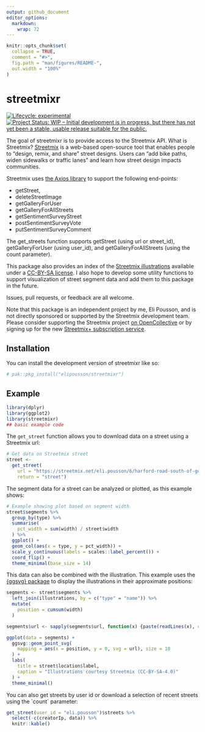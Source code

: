 ```yaml
---
output: github_document
editor_options: 
  markdown: 
    wrap: 72
---
```


<!-- README.md is generated from README.Rmd. Please edit that file -->

```r
knitr::opts_chunk$set(
  collapse = TRUE,
  comment = "#>",
  fig.path = "man/figures/README-",
  out.width = "100%"
)
```

# streetmixr

<!-- badges: start -->

[![Lifecycle:
experimental](https://img.shields.io/badge/lifecycle-experimental-orange.svg)](https://lifecycle.r-lib.org/articles/stages.html#experimental)
[![Project Status: WIP – Initial development is in progress, but there
has not yet been a stable, usable release suitable for the
public.](https://www.repostatus.org/badges/latest/wip.svg)](https://www.repostatus.org/#wip)

<!-- badges: end -->

The goal of streetmixr is to provide access to the Streetmix API. What
is Streetmix? [Streetmix](https://streetmix.net/) is a web-based
open-source tool that enables people to "design, remix, and share"
street designs. Users can "add bike paths, widen sidewalks or traffic
lanes" and learn how street design impacts communities.

Streetmix uses [the Axios
library](https://docs.streetmix.net/contributing/code/reference/helpers)
to support the following end-points:

-   getStreet,
-   deleteStreetImage
-   getGalleryForUser
-   getGalleryForAllStreets
-   getSentimentSurveyStreet
-   postSentimentSurveyVote
-   putSentimentSurveyComment

The get_streets function supports getStreet (using url or street_id),
getGalleryForUser (using user_id), and getGalleryForAllStreets (using
the count parameter).

This package also provides an index of the [Streetmix
illustrations](https://github.com/streetmix/illustrations/) available
under a [CC-BY-SA
license](https://github.com/streetmix/illustrations/blob/main/LICENSE).
I also hope to develop some utility functions to support visualization
of street segment data and add them to this package in the future.

Issues, pull requests, or feedback are all welcome.

Note that this package is an independent project by me, Eli Pousson, and
is not directly sponsored or supported by the Streetmix development
team. Please consider supporting the Streetmix project [on
OpenCollective](https://opencollective.com/streetmix) or by signing up
for the new [Streetmix+ subscription
service](https://docs.streetmix.net/user-guide/streetmix-plus/).

## Installation

You can install the development version of streetmixr like so:

``` r
# pak::pkg_install("elipousson/streetmixr")
```

## Example

```r
library(dplyr)
library(ggplot2)
library(streetmixr)
## basic example code
```

The `get_street` function allows you to download data on a street using
a Streetmix url:

```r
# Get data on Streetmix street
street <-
  get_street(
    url = "https://streetmix.net/eli.pousson/6/harford-road-south-of-gorsuch-avenue-1950s",
    return = "street")
```

The segment data for a street can be analyzed or plotted, as this
example shows:

```r
# Example showing plot based on segment width
street$segments %>%
  group_by(type) %>%
  summarise(
    pct_width = sum(width) / street$width
  ) %>%
  ggplot() +
  geom_col(aes(x = type, y = pct_width)) +
  scale_y_continuous(labels = scales::label_percent()) +
  coord_flip() +
  theme_minimal(base_size = 14)
```

This data can also be combined with the illustration. This example uses
the [{ggsvg} package](https://github.com/coolbutuseless/ggsvg) to
display the illustrations in their approximate positions:

```r
segments <- street$segments %>% 
  left_join(illustrations, by = c("type" = "name")) %>% 
  mutate(
    position = cumsum(width)
  )

segments$url <- sapply(segments$url, function(x) {paste(readLines(x), collapse = "\n")})

ggplot(data = segments) +
  ggsvg::geom_point_svg(
    mapping = aes(x = position, y = 0, svg = url), size = 18
  ) +
  labs(
    title = street$location$label,
    caption = "Illustrations courtesy Streetmix (CC-BY-SA-4.0)"
  ) +
  theme_minimal()

```

You can also get streets by user id or download a selection of recent
streets using the \`count\` parameter:

```r
get_street(user_id = "eli.pousson")$streets %>% 
  select(-c(creatorIp, data)) %>% 
  knitr::kable()
```
